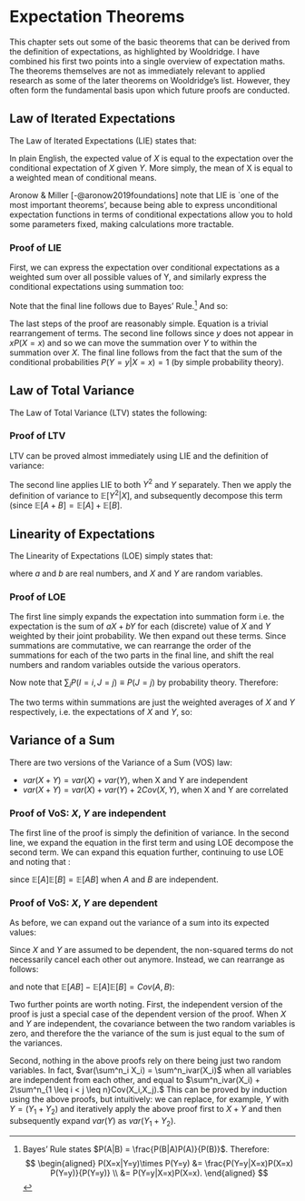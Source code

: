 # Expectation Theorems {#exp_theorems}


This chapter sets out some of the basic theorems that can be derived from the definition of expectations, as highlighted by Wooldridge. I have combined his first two points into a single overview of expectation maths. The theorems themselves are not as immediately relevant to applied research as some of the later theorems on Wooldridge's list. However, they often form the fundamental basis upon which future proofs are conducted.


## Law of Iterated Expectations

The Law of Iterated Expectations (LIE) states that:

\begin{equation}
    \mathbb{E}[X] = \mathbb{E}[\mathbb{E}[X|Y]]
\end{equation}

In plain English, the expected value of $X$ is equal to the  expectation over the conditional expectation of $X$ given $Y$. More simply, the mean of X is equal to a weighted mean of conditional means.

Aronow & Miller [-@aronow2019foundations] note that LIE is `one of the most important theorems', because being able to express unconditional expectation functions in terms of conditional expectations allow you to hold some parameters fixed, making calculations more tractable.

### Proof of LIE

First, we can express the expectation over conditional expectations as a weighted sum over all possible values of Y, and similarly express the conditional expectations using summation too:

\begin{align}
    \mathbb{E}[\mathbb{E}[X|Y]] &= \sum_y\mathbb{E}[X|Y=y]P(Y=y) \\
          &= \sum_y\sum_x xP(X=x|Y=y)P(Y=y) \label{eq:lie_expand} \\
          &= \sum_y\sum_x xP(Y=y|X=x)P(X=x). \label{eq:lie_bayes},
\end{align}

Note that the final line follows due to Bayes' Rule.[^fn_bayes] And so:

[^fn_bayes]:
    Bayes' Rule states $P(A|B) = \frac{P(B|A)P(A)}{P(B)}$. Therefore:
    $$
    \begin{aligned}
    P(X=x|Y=y)\times P(Y=y) &= \frac{P(Y=y|X=x)P(X=x) P(Y=y)}{P(Y=y)} \\
    &= P(Y=y|X=x)P(X=x).
    \end{aligned}
    $$


\begin{align}
    ... &= \sum_y\sum_x xP(X=x)P(Y=y|X=x) \label{eq:rearrange}\\
          &= \sum_x xP(X=x) \sum_y P(Y=y|X=x) \label{eq:shift}\\
          &= \sum_x xP(X=x) \label{eq:equals_one}\\
          &= \mathbb{E}[X] \; \; \; \square
\end{align}

The last steps of the proof are reasonably simple. Equation \ref{eq:rearrange} is a trivial rearrangement of terms.  The second line follows since $y$ does not appear in $xP(X=x)$ and so we can move the summation over $Y$ to within the summation over $X$. The final line follows from the fact that the sum of the conditional probabilities $P(Y=y|X=x)=1$ (by simple probability theory).


## Law of Total Variance

The Law of Total Variance (LTV) states the following:
\begin{equation}
    var[Y] = \mathbb{E}[var[Y|X]] + var(\mathbb{E}[Y|X])
\end{equation}

### Proof of LTV

LTV can be proved almost immediately using LIE and the definition of variance:

\begin{align}
    var(Y) &= \mathbb{E}[Y^2] - \mathbb{E}[Y]^2 \label{eq:var_def} \\ 
           &= \mathbb{E}[\mathbb{E}[Y^2|X]] - \mathbb{E}[\mathbb{E}[Y|X]]^2 \label{eq:var_lie} \\ 
           &= \mathbb{E}[var[Y|X] + \mathbb{E}[Y|X]^2] - \mathbb{E}[\mathbb{E}[Y|X]]^2 \label{eq:var_by10}\\
           &= \mathbb{E}[var[Y|X]] + (\mathbb{E}[\mathbb{E}[Y|X]^2] - \mathbb{E}[\mathbb{E}[Y|X]]^2) \label{eq:var_eshift}\\
           &= \mathbb{E}[var[Y|X]] + var(\mathbb{E}[Y|X]) \label{eq:var_by10_2} \; \; \; \square
\end{align}

The second line applies LIE to both $Y^2$ and $Y$ separately. Then we apply the definition of variance to $\mathbb{E}[Y^2|X]$, and subsequently decompose this term (since $\mathbb{E}[A+B] = \mathbb{E}[A] + \mathbb{E}[B]$.

## Linearity of Expectations

The Linearity of Expectations (LOE) simply states that:

\begin{equation}
    \mathbb{E}[aX + bY] = a\mathbb{E}[X] + b\mathbb{E}[Y],
\end{equation}

where $a$ and $b$ are real numbers, and $X$ and $Y$ are random variables.

### Proof of LOE

\begin{align}
    \mathbb{E}[aX + bY] &= \sum_x\sum_y (ax+by) P(X=x, Y=y) \label{eq:loe_sums} \\
    &= \sum_x\sum_y ax P(X=x, Y=y) + \sum_x\sum_y by P(X=x, Y=y) \\
    &= a\sum_x x\sum_y P(X=x, Y=y) + b \sum_y y \sum_x P(X=x, Y=y) \label{eq:loe_rearrange}\\ 
\end{align}

The first line simply expands the expectation into summation form i.e. the expectation is the sum of $aX + bY$ for each (discrete) value of $X$ and $Y$ weighted by their joint probability. We then expand out these terms. Since summations are commutative, we can rearrange the order of the summations for each of the two parts in the final line, and shift the real numbers and random variables outside the various operators.

Now note that $\sum_{i} P(I=i, J=j) \equiv P(J=j)$ by probability theory. Therefore:

\begin{align}
    ... &= a\sum_x x P(X=x) + b\sum_y y P(Y = y)
\end{align}

The two terms within summations are just the weighted averages of $X$ and $Y$ respectively, i.e. the expectations of $X$ and $Y$, so:

\begin{align}
    ... &= a\mathbb{E}[X] + b\mathbb{E}[Y] \; \; \; \square \\
\end{align}

## Variance of a Sum

There are two versions of the Variance of a Sum (VOS) law:

* $var(X + Y) = var(X) + var(Y),$ when X and Y are independent
* $var(X+Y) = var(X) + var(Y) + 2Cov(X,Y)$, when X and Y are correlated

### Proof of VoS: $X, Y$ are independent

\begin{align}
    var(X + Y) &= \mathbb{E}[(X+Y)^2] - (\mathbb{E}[X+Y])^2 \\
    &= \mathbb{E}[(X^2 + 2XY + Y^2)] - (\mathbb{E}[X] + \mathbb{E}[Y])^2
\end{align}

The first line of the proof is simply the definition of variance. In the second line, we expand the equation in the first term and using LOE decompose the second term. We can expand this equation further, continuing to use LOE and noting that :

\begin{align}
    ... &= \mathbb{E}[X^2] + \mathbb{E}[2XY] + \mathbb{E}[Y^2] - (\mathbb{E}[X]^2 + 2\mathbb{E}[X]\mathbb{E}[Y] + \mathbb{E}[Y]^2)\\
     &= \mathbb{E}[X^2] + \mathbb{E}[Y^2] - \mathbb{E}[X]^2 - \mathbb{E}[Y]^2 \\
     &= Var[X] + Var[Y] \; \; \; \square
\end{align}

since $\mathbb{E}[A]\mathbb{E}[B] = \mathbb{E}[AB]$ when $A$ and $B$ are independent. 

### Proof of VoS: $X, Y$ are dependent

As before, we can expand out the variance of a sum into its expected values:

\begin{align}
    var(X + Y) &= \mathbb{E}[X^2] + \mathbb{E}[2XY] + \mathbb{E}[Y^2] - (\mathbb{E}[X]^2 + 2\mathbb{E}[X]\mathbb{E}[Y] + \mathbb{E}[Y]^2).
\end{align}

Since $X$ and $Y$ are assumed to be dependent, the non-squared terms do not necessarily cancel each other out anymore. Instead, we can rearrange as follows:

\begin{align}
    var(X + Y) &= var(X) + var(Y) + \mathbb{E}[2XY] - 2\mathbb{E}[X]\mathbb{E}[Y]\\
    & = var(X) + var(Y) + 2(\mathbb{E}[XY] - \mathbb{E}[X]\mathbb{E}[Y]),
\end{align}

and note that $\mathbb{E}[AB]-\mathbb{E}[A]\mathbb{E}[B] = Cov(A,B)$:

\begin{equation}
... = var(X) + var(Y) + 2Cov(A,B) \; \; \; \square
\end{equation}

Two further points are worth noting. First, the independent version of the proof is just a special case of the dependent version of the proof. When $X$ and $Y$ are independent, the covariance between the two random variables is zero, and therefore the the variance of the sum is just equal to the sum of the variances.

Second, nothing in the above proofs rely on there being just two random variables. In fact, $var(\sum^n_i X_i) = \sum^n_ivar(X_i)$ when all variables are independent from each other, and equal to $\sum^n_ivar(X_i) + 2\sum^n_{1 \leq i < j \leq n}Cov(X_i,X_j).$ This can be proved by induction using the above proofs, but intuitively: we can replace, for example, $Y$ with $Y = (Y_1 + Y_2)$ and iteratively apply the above proof first to $X+Y$ and then subsequently expand $var(Y)$ as $var(Y_1+Y_2)$.
